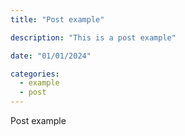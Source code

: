 ```yaml
---
title: "Post example"

description: "This is a post example"

date: "01/01/2024"

categories:
  - example
  - post
---
```


Post example

